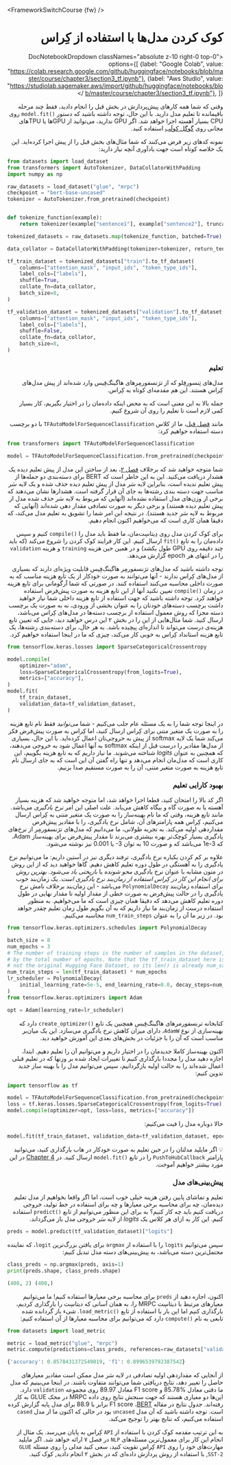 <FrameworkSwitchCourse {fw} />

<div dir="rtl">

# کوک کردن مدل‌ها با استفاده از کِراس


<DocNotebookDropdown
  classNames="absolute z-10 right-0 top-0"
  options={[
    {label: "Google Colab", value: "https://colab.research.google.com/github/huggingface/notebooks/blob/master/course/chapter3/section3_tf.ipynb"},
    {label: "Aws Studio", value: "https://studiolab.sagemaker.aws/import/github/huggingface/notebooks/blob/master/course/chapter3/section3_tf.ipynb"},
]} />

وقتی که شما همه کارهای پیش‌پردازش در بخش قبل را انجام دادید، فقط چند مرحله با‌قیمانده تا تعلیم مدل دارید. با این حال، توجه داشته باشید که دستور <span dir="ltr">`model.fit()`</span> روی CPU بسیار آهسته اجرا خواهد شد. اگر GPU ندارید، می‌توانید از GPUها یا TPUهای مجانی روی [گوگل کولَب](https://colab.research.google.com/) استفاده کنید.

نمونه کدهای زیر فرض می‌کنند که شما مثال‌های بخش قبل را از پیش اجرا کرده‌اید. این یک خلاصه کوتاه است جهت یادآوری آنچه نیاز دارید:

<div dir="ltr">

```py
from datasets import load_dataset
from transformers import AutoTokenizer, DataCollatorWithPadding
import numpy as np

raw_datasets = load_dataset("glue", "mrpc")
checkpoint = "bert-base-uncased"
tokenizer = AutoTokenizer.from_pretrained(checkpoint)


def tokenize_function(example):
    return tokenizer(example["sentence1"], example["sentence2"], truncation=True)

tokenized_datasets = raw_datasets.map(tokenize_function, batched=True)

data_collator = DataCollatorWithPadding(tokenizer=tokenizer, return_tensors="tf")

tf_train_dataset = tokenized_datasets["train"].to_tf_dataset(
    columns=["attention_mask", "input_ids", "token_type_ids"],
    label_cols=["labels"],
    shuffle=True,
    collate_fn=data_collator,
    batch_size=8,
)

tf_validation_dataset = tokenized_datasets["validation"].to_tf_dataset(
    columns=["attention_mask", "input_ids", "token_type_ids"],
    label_cols=["labels"],
    shuffle=False,
    collate_fn=data_collator,
    batch_size=8,
)
```

</div>

### تعلیم

مدل‌های تِنسورفِلو که از ترَنسفورمِرهای هاگینگ‌فِیس وارد شده‌اند از پیش مدل‌های کِراس هستند. این هم مقدمه‌ای کوتاه به کِراس.


<Youtube id="rnTGBy2ax1c"/>

جمله بالا به این معنی است که به محض اینکه داده‌مان را در اختیار بگیریم، کار بسیار کمی لازم است تا تعلیم را روی آن شروع کنیم.

<Youtube id="AUozVp78dhk"/>

مانند [فصل قبل](/course/chapter2)، ما از کلاس `TFAutoModelForSequenceClassification` با دو برچسب دسته استفاده خواهیم کرد:

<div dir="ltr">

```py
from transformers import TFAutoModelForSequenceClassification

model = TFAutoModelForSequenceClassification.from_pretrained(checkpoint, num_labels=2)
```

</div>

شما متوجه خواهید شد که برخلاف [فصل ۲](/course/chapter2)، بعد از ساختن این مدل از پیش‌ تعلیم دیده یک هشدار دریافت می‌کنید. این به این خاطر است که BERT برای دسته‌بندی دو جمله‌ها از پیش‌ تعلیم ندیده است، بنابراین لایه سَر مدل از پیش‌ تعلیم دیده حذف شده و یک لایه سَر مناسب جهت دسته بندی رشته‌‌‌ها به جای آن قرار گرفته است. هشدارها نشان می‌دهند که برخی از وزن‌های مدل استفاده نشده‌اند (آنهایی که مربوط به لایه‌ سَر حذف شده مدل از پیش تعلیم دیده هستند) و برخی دیگر به صورت تصادفی مقدار‌ دهی شده‌‌اند (آنهایی که مربوط به لایه‌ سَر جدید هستند). در نتیجه این امر شما را تشویق به تعلیم مدل می‌کند، که دقیقا همان کاری است که می‌خواهیم اکنون انجام دهیم.

برای کوک‌ کردن مدل روی دِیتاسِت‌مان، ما فقط باید مدل را <span dir="ltr">`compile()`</span> کنیم و سپس داده‌مان را به تابع <span dir="ltr">`fit()`</span> ارسال کنیم. این کار فرایند کوک‌ کردن را شروع می‌کند (که باید چند دقیقه روی GPU طول بکشد) و در همین حین هزینه `training` و هزینه `validation` را در انتهای هر epoch گزارش می‌دهد.

<Tip>

توجه داشته باشید که مدل‌های ترَنسفورمِر هاگینگ‌فِیس قابلیت ویژه‌ای دارند که بسیاری از مدل‌های کِراس ندارند - آنها می‌توانند به صورت خودکار از یک تابع هزینه مناسب که به صورت داخلی محاسبه می‌کنند استفاده کنند. در صورتی که شما آرگومانی برای تابع هزینه در زمان <span dir="ltr">`compile()`</span> تعیین نکنید آنها از این تابع هزینه به صورت پیش‌فرض استفاده خواهند کرد. توجه داشته باشید که جهت استفاده از تابع هزینه داخلی شما نیاز خواهید داشت برچسب دسته‌های خودتان را به عنوان بخشی از ورودی، نه به صورت یک برچسب دسته مجزا که روش معمول استفاده از برچسب دسته‌ها در مدل‌های کِراس می‌باشد، ارسال کنید. شما مثال‌هایی از این را در بخش ۲ این درس خواهید دید، جایی که تعیین تابع هزینه‌ی درست می‌تواند تا اندازه‌ای پیچیده باشد. به هر حال، برای دسته‌بندی رشته‌‌‌ها، یک تابع هزینه استانداد کِراس به خوبی کار می‌کند، چیزی که ما در اینجا استفاده خواهیم کرد.

</Tip>

<div dir="ltr">

```py
from tensorflow.keras.losses import SparseCategoricalCrossentropy

model.compile(
    optimizer="adam",
    loss=SparseCategoricalCrossentropy(from_logits=True),
    metrics=["accuracy"],
)
model.fit(
    tf_train_dataset,
    validation_data=tf_validation_dataset,
)
```

</div>

<Tip warning={true}>

در اینجا توجه شما را به یک مسئله عام جلب می‌کنیم - شما *می‌توانید* فقط نام تابع هزینه را به صورت یک متغیر متنی برای کِراس ارسال کنید، اما کِراس به صورت پیش‌فرض فکر می‌کند شما یک لایه softmax از پیش به خروجی‌تان اعمال کرده‌اید. با این حال، بسیاری از مدل‌ها مقادیر را درست قبل از اینکه softmax به آنها اعمال شود به خروجی می‌دهند، که همچنین به عنوان *logits* شناخته می‌شوند. ما نیاز داریم که به تابع هزینه بگوییم، این کاری است که مدل‌مان انجام می‌دهد و تنها راه گفتن آن این است که به جای ارسال نام تابع هزینه به صورت متغیر متنی، آن را به صورت مستقیم صدا بزنیم.

</Tip>


### بهبود کارایی تعلیم

<Youtube id="cpzq6ESSM5c"/>

اگر کد بالا را امتحان کنید، قطعا اجرا خواهد شد، اما متوجه خواهید شد که هزینه بسیار آهسته یا به صورت گاه و بیگاه کاهش می‌یابد. علت اصلی این امر *نرخ یادگیری* می‌باشد. مانند تابع هزینه، وقتی که ما نام بهینه‌ساز را به صورت یک متغیر متنی به کِراس ارسال می‌کنیم، کِراس همه پارامترهای آن، شامل نرخ یادگیری، را با مقادیر پیش‌فرض مقداردهی اولیه می‌کند. به تجربه طولانی، ما می‌دانیم که مدل‌های ترَنسفورمِر از نرخ‌های یادگیری بسیار کوچک‌تر بهره بیشتری می‌برند تا مقدار پیش‌فرض برای بهینه‌ساز Adam، که <span dir="ltr">1e-3</span> می‌باشد که و صورت‌ 10 به توان <span dir="ltr">-3</span> یا 0.001 نیز نوشته می‌شود.

علاوه بر کم کردن یکباره نرخ یادگیری، ترفند دیگری نیز در آستین داریم: ما می‌توانیم نرخ یادگیری را به آهستگی در طول دوره تعلیم کاهش دهیم. گاها خواهید دید که از این روش در متون مشابه با عنوان نرخ یادگیری *محو شونده* یا *بازپختی یاد می‌شود. بهترین روش برای انجام این کار در کِراس استفاده از *زمان‌بند نرخ یادگیری* است.* یک زمان‌بند خوب برای استفاده زمان‌بند `PolynomialDecay` می‌باشد - این زمان‌بند برخلاف نامش نرخ یادگیری را در حالت پیش‌فرض به صورت خطی از مقدار اولیه تا مقدار نهایی  در طول دوره تعلیم کاهش می‌دهد که دقیقا همان چیزی است که ما می‌خواهیم. به منظور استفاده درست از زمان‌بند ما نیاز داریم که به آن بگویم طول زمان تعلیم چقدر خواهد بود. در زیر ما آن را به عنوان `num_train_steps` محاسبه می‌کنیم.  

<div dir="ltr">

```py
from tensorflow.keras.optimizers.schedules import PolynomialDecay

batch_size = 8
num_epochs = 3
# The number of training steps is the number of samples in the dataset, divided by the batch size then multiplied
# by the total number of epochs. Note that the tf_train_dataset here is a batched tf.data.Dataset,
# not the original Hugging Face Dataset, so its len() is already num_samples // batch_size.
num_train_steps = len(tf_train_dataset) * num_epochs
lr_scheduler = PolynomialDecay(
    initial_learning_rate=5e-5, end_learning_rate=0.0, decay_steps=num_train_steps
)
from tensorflow.keras.optimizers import Adam

opt = Adam(learning_rate=lr_scheduler)
```

</div>

<Tip>

کتابخانه ترنسفورمرهای هاگینگ‌فِیس همچنین یک تابع <span dir="ltr">`create_optimizer()`</span> دارد که بهینه‌سازی از نوع `AdamW`، دارای میزان کاهش نرخ یادگیری می‌سازد. این یک میان‌بر مناسب است که آن‌ را با جزئیات در بخش‌های بعدی این آموزش خواهید دید.

</Tip>

اکنون بهینه‌ساز کاملا جدیدمان را در اختیار داریم و می‌توانیم آن را تعلیم دهیم. ابتدا، اجازه دهید مدل را مجددا بارگذاری کنیم تا تغییرات ایجاد شده بر وزنها که در تعلیم قبلی اعمال شده‌اند را به حالت اولیه بازگردانیم، سپس می‌توانیم مدل را با بهینه ساز جدید تدوین کنیم: 

<div dir="ltr">

```py
import tensorflow as tf

model = TFAutoModelForSequenceClassification.from_pretrained(checkpoint, num_labels=2)
loss = tf.keras.losses.SparseCategoricalCrossentropy(from_logits=True)
model.compile(optimizer=opt, loss=loss, metrics=["accuracy"])
```

</div>

حالا دوباره مدل را فیت می‌کنیم:

<div dir="ltr">

```py
model.fit(tf_train_dataset, validation_data=tf_validation_dataset, epochs=3)
```

</div>

<Tip>

💡 اگر مایلید مدلتان را در حین تعلیم به صورت خودکار در هاب بارگذاری کنید، می‌توانید پارامتر `PushToHubCallback` را در تابع <span dir="ltr">`model.fit()`</span> ارسال کنید. در [Chapter 4](/course/chapter4/3) در این مورد بیشتر خواهیم آموخت. 

</Tip>

### پیش‌بینی‌های مدل

<Youtube id="nx10eh4CoOs"/>

تعلیم و تماشای پایین رفتن هزینه خیلی خوب است، اما اگر واقعا بخواهیم از مدل تعلیم دیده‌مان، چه برای محاسبه برخی معیار‌ها و چه برای استفاده در خط تولید، خروجی دریافت کنیم باید چه کار کنیم؟ به  برای این منظور می‌توانیم از تابع <span dir="ltr">`predict()`</span> استفاده کنیم. این کار به ازای هر کلاس یک  *logits* از لایه‌ سَر خروجی مدل باز می‌گرداند.


<div dir="ltr">

```py
preds = model.predict(tf_validation_dataset)["logits"]
```

</div>

سپس می‌توانیم `logits` را با استفاده از `argmax` برای یافتن بزرگ‌ترین `logit`، که نماینده محتمل‌ترین دسته می‌باشد، به پیش‌بینی‌های دسته مدل تبدیل کنیم:

<div dir="ltr">

```py
class_preds = np.argmax(preds, axis=1)
print(preds.shape, class_preds.shape)
```

</div>

<div dir="ltr">

```python out
(408, 2) (408,)
```

</div>

اکنون، اجازه دهید از `preds` برای محاسبه برخی معیارها استفاده کنیم! ما می‌توانیم معیارهای مرتبط با دیتاسِت MRPC را، به همان آسانی که دیتاسِت را بارگذاری کردیم، بارگذاری کنیم اما این بار با استفاده از تابع <span dir="ltr">`load_metric()`</span>. شیء باز گردانده شده تابعی به نام <span dir="ltr">`compute()`</span> دارد که می‌توانیم برای محاسبه معیارها از آن استفاده کنیم:

<div dir="ltr">

```py
from datasets import load_metric

metric = load_metric("glue", "mrpc")
metric.compute(predictions=class_preds, references=raw_datasets["validation"]["label"])
```

</div>

<div dir="ltr">

```python out
{'accuracy': 0.8578431372549019, 'f1': 0.8996539792387542}
```

</div>

از آنجایی که مقداردهی اولیه تصادفی در لایه‌ سَر مدل ممکن است مقادیر معیارهای حاصل را تغییر دهد، نتایج دریافتی شما می‌توانند متفاوت باشند. در اینجا می‌بینیم که مدل ما دقتی معادل <span dir="ltr">85.78%</span> و <span dir="ltr">F1 score</span> معادل <span dir="ltr">89.97</span> روی مجموعه `validation` دارد. این‌‌ها دو معیاری هستند که جهت سنجش نتایج روی داده MRPC در محک GLUE به کار رفته‌اند. جدول نتایج در مقاله [BERT](https://arxiv.org/pdf/1810.04805.pdf)، <span dir="ltr">F1 score</span> برابر با <span dir="ltr">88.9</span> برای مدل پایه گزارش کرده است. توجه داشته باشید که آن مدل `uncased` بود در حالی که اکنون ما از مدل `cased` استفاده می‌کنیم، که نتایج بهتر را توجیح می‌کند.

به این ترتیب مقدمه کوک کردن با استفاده از `API` کِراس به پایان می‌رسد. یک مثال از انجام این کار برای معمول‌ترین مسئله‌های `NLP` در فصل ۷ ارائه خواهد شد. اگر مایلید مهارت‌های خود را روی `API` کِراس تقویت کنید، سعی کنید مدلی را روی مسئله `GLUE SST-2`, با استفاده از روش پردازش داده‌ای که در بخش ۲ انجام دادید, کوک کنید.

</div>